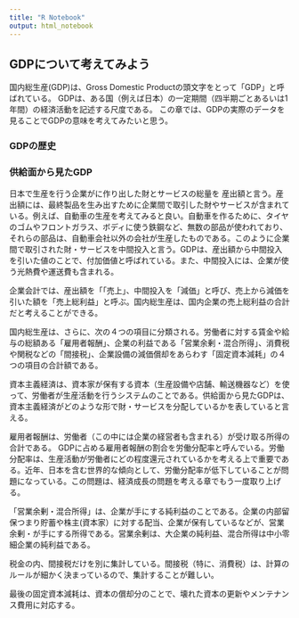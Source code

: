 ```yaml
---
title: "R Notebook"
output: html_notebook
---
```


## GDPについて考えてみよう
国内総生産(GDP)は、Gross Domestic Productの頭文字をとって「GDP」と呼ばれている。
GDPは、ある国（例えば日本）の一定期間（四半期ごとあるいは1年間）の経済活動を記述する尺度である。
この章では、GDPの実際のデータを見ることでGDPの意味を考えてみたいと思う。

### GDPの歴史

### 供給面から見たGDP

日本で生産を行う企業がに作り出した財とサービスの総量を
産出額と言う。産出額には、最終製品を生み出すために企業間で取引した財やサービスが含まれている。例えば、自動車の生産を考えてみると良い。自動車を作るために、タイヤのゴムやフロントガラス、ボディに使う鉄鋼など、無数の部品が使われており、それらの部品は、自動車会社以外の会社が生産したものである。このように企業間で取引された財・サービスを中間投入と言う。GDPは、産出額から中間投入を引いた値のことで、付加価値と呼ばれている。また、中間投入には、企業が使う光熱費や運送費も含まれる。

企業会計では、産出額を「「売上」、中間投入を「減価」と呼び、売上から減価を引いた額を「売上総利益」と呼ぶ。国内総生産は、国内企業の売上総利益の合計だと考えることができる。


国内総生産は、さらに、次の４つの項目に分類される。労働者に対する賃金や給与の総額ある「雇用者報酬」、企業の利益である「営業余剰・混合所得」、消費税や関税などの「間接税」、企業設備の減価償却をあらわす「固定資本減耗」の４つの項目の合計額である。

資本主義経済は、資本家が保有する資本（生産設備や店舗、輸送機器など）を使って、労働者が生産活動を行うシステムのことである。供給面から見たGDPは、資本主義経済がどのような形で財・サービスを分配しているかを表していると言える。

雇用者報酬は、労働者（この中には企業の経営者も含まれる）が受け取る所得の合計である。
GDPに占める雇用者報酬の割合を労働分配率と呼んでいる。労働分配率は、生産活動が労働者にどの程度還元されているかを考える上で重要である。近年、日本を含む世界的な傾向として、労働分配率が低下していることが問題になっている。この問題は、経済成長の問題を考える章でもう一度取り上げる。

「営業余剰・混合所得」は、企業が手にする純利益のことである。企業の内部留保つまり貯蓄や株主(資本家）に対する配当、企業が保有しているなどが、営業余剰・が手にする所得である。営業余剰は、大企業の純利益、混合所得は中小零細企業の純利益である。

税金の内、間接税だけを別に集計している。間接税（特に、消費税）は、計算のルールが細かく決まっているので、集計することが難しい。

最後の固定資本減耗は、資本の償却分のことで、壊れた資本の更新やメンテナンス費用に対応する。

